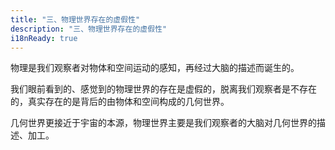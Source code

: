 ```yaml
---
title: "三、物理世界存在的虚假性"
description: "三、物理世界存在的虚假性"
i18nReady: true
---
```



物理是我们观察者对物体和空间运动的感知，再经过大脑的描述而诞生的。

我们眼前看到的、感觉到的物理世界的存在是虚假的，脱离我们观察者是不存在的，真实存在的是背后的由物体和空间构成的几何世界。

几何世界更接近于宇宙的本源，物理世界主要是我们观察者的大脑对几何世界的描述、加工。
